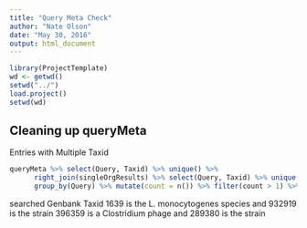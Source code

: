 ```yaml
---
title: "Query Meta Check"
author: "Nate Olson"
date: "May 30, 2016"
output: html_document
---
```

```r
library(ProjectTemplate)
wd <- getwd()
setwd("../")
load.project()
setwd(wd)
```


## Cleaning up queryMeta
Entries with Multiple Taxid
```r
queryMeta %>% select(Query, Taxid) %>% unique() %>% 
      right_join(singleOrgResults) %>% select(Query, Taxid) %>% unique() %>% 
      group_by(Query) %>% mutate(count = n()) %>% filter(count > 1) %>% kable()
```

searched Genbank Taxid
1639 is the L. monocytogenes species and 932919 is the strain
396359 is a Clostridium phage and 289380 is the strain




